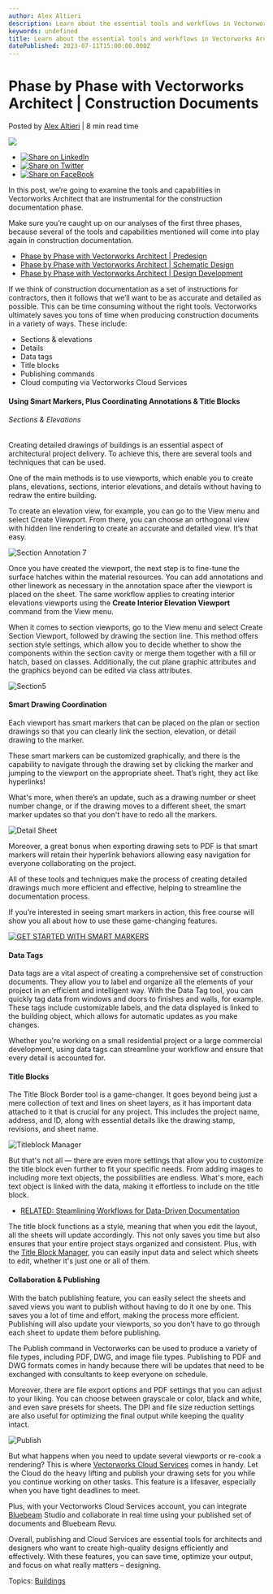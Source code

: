 ```yaml
---
author: Alex Altieri
description: Learn about the essential tools and workflows in Vectorworks Architect for the construction documentation phase.
keywords: undefined
title: Learn about the essential tools and workflows in Vectorworks Architect for the construction documentation phase. 
datePublished: 2023-07-11T15:00:00.000Z
---
```

  

# Phase by Phase with Vectorworks Architect | Construction Documents

 Posted by [Alex Altieri](https://blog.vectorworks.net/author/alex-altieri) | 8 min read time 

![](https://blog.vectorworks.net/hubfs/Blog%20Images/2023%20Blog%20Images/6_CDs/Detail%20Sheet.png) 

* [![Share on LinkedIn](https://2659751.fs1.hubspotusercontent-na1.net/hubfs/2659751/michaelDemo/share-LI.png)](http://www.linkedin.com/shareArticle?mini=true&url=https%3A%2F%2Fblog.vectorworks.net%2Fconstruction-docs-vectorworks-architect)
* [![Share on Twitter](https://2659751.fs1.hubspotusercontent-na1.net/hubfs/2659751/michaelDemo/share-TW.png)](https://www.twitter.com/share?text=Phase%20by%20Phase%20with%20Vectorworks%20Architect%20|%20Construction%20Documents&url=https%3A%2F%2Fblog.vectorworks.net%2Fconstruction-docs-vectorworks-architect&via=PMGTweets)
* [![Share on FaceBook](https://2659751.fs1.hubspotusercontent-na1.net/hubfs/2659751/michaelDemo/share-FB.png)](https://www.facebook.com/sharer/sharer.php?u=https%3A%2F%2Fblog.vectorworks.net%2Fconstruction-docs-vectorworks-architect)

In this post, we’re going to examine the tools and capabilities in Vectorworks Architect that are instrumental for the construction documentation phase.

Make sure you’re caught up on our analyses of the first three phases, because several of the tools and capabilities mentioned will come into play again in construction documentation.

* [Phase by Phase with Vectorworks Architect | Predesign](../../../net/vectorworks/blog/what-vectorworks-architect-does-for-you-in-predesign.html)
* [Phase by Phase with Vectorworks Architect | Schematic Design](../../../net/vectorworks/blog/tips-tricks-for-schematic-design-with-vectorworks-architect.html)
* [Phase by Phase with Vectorworks Architect | Design Development](../../../net/vectorworks/blog/the-design-development-starter-pack-vectorworks.html)

If we think of construction documentation as a set of instructions for contractors, then it follows that we’ll want to be as accurate and detailed as possible. This can be time consuming without the right tools. Vectorworks ultimately saves you tons of time when producing construction documents in a variety of ways. These include:

* Sections & elevations
* Details
* Data tags
* Title blocks
* Publishing commands
* Cloud computing via Vectorworks Cloud Services

#### Using Smart Markers, Plus Coordinating Annotations & Title Blocks

###### Sections & Elevations

Creating detailed drawings of buildings is an essential aspect of architectural project delivery. To achieve this, there are several tools and techniques that can be used.

One of the main methods is to use viewports, which enable you to create plans, elevations, sections, interior elevations, and details without having to redraw the entire building.

To create an elevation view, for example, you can go to the View menu and select Create Viewport. From there, you can choose an orthogonal view with hidden line rendering to create an accurate and detailed view. It’s that easy.

![Section Annotation 7](https://blog.vectorworks.net/hs-fs/hubfs/Blog%20Images/2023%20Blog%20Images/6_CDs/Section%20Annotation%207.png?width=5104&height=2672&name=Section%20Annotation%207.png)

Once you have created the viewport, the next step is to fine-tune the surface hatches within the material resources. You can add annotations and other linework as necessary in the annotation space after the viewport is placed on the sheet. The same workflow applies to creating interior elevations viewports using the **Create Interior Elevation Viewport** command from the View menu.

When it comes to section viewports, go to the View menu and select Create Section Viewport, followed by drawing the section line. This method offers section style settings, which allow you to decide whether to show the components within the section cavity or merge them together with a fill or hatch, based on classes. Additionally, the cut plane graphic attributes and the graphics beyond can be edited via class attributes.

![Section5](https://blog.vectorworks.net/hs-fs/hubfs/Blog%20Images/2023%20Blog%20Images/6_CDs/Section5.png?width=5118&height=2678&name=Section5.png)

#### Smart Drawing Coordination

Each viewport has smart markers that can be placed on the plan or section drawings so that you can clearly link the section, elevation, or detail drawing to the marker.

These smart markers can be customized graphically, and there is the capability to navigate through the drawing set by clicking the marker and jumping to the viewport on the appropriate sheet. That’s right, they act like hyperlinks!

What's more, when there’s an update, such as a drawing number or sheet number change, or if the drawing moves to a different sheet, the smart marker updates so that you don't have to redo all the markers.

![Detail Sheet](https://blog.vectorworks.net/hs-fs/hubfs/Blog%20Images/2023%20Blog%20Images/6_CDs/Detail%20Sheet.png?width=5112&height=2626&name=Detail%20Sheet.png)

Moreover, a great bonus when exporting drawing sets to PDF is that smart markers will retain their hyperlink behaviors allowing easy navigation for everyone collaborating on the project.

All of these tools and techniques make the process of creating detailed drawings much more efficient and effective, helping to streamline the documentation process.

If you’re interested in seeing smart markers in action, this free course will show you all about how to use these game-changing features.

[![GET STARTED WITH SMART MARKERS](https://no-cache.hubspot.com/cta/default/3018241/0155fa43-0927-4fec-ac9d-7e79157221fa.png)](https://cta-redirect.hubspot.com/cta/redirect/3018241/0155fa43-0927-4fec-ac9d-7e79157221fa) 

#### Data Tags

Data tags are a vital aspect of creating a comprehensive set of construction documents. They allow you to label and organize all the elements of your project in an efficient and intelligent way. With the Data Tag tool, you can quickly tag data from windows and doors to finishes and walls, for example. These tags include customizable labels, and the data displayed is linked to the building object, which allows for automatic updates as you make changes.

Whether you're working on a small residential project or a large commercial development, using data tags can streamline your workflow and ensure that every detail is accounted for. 

#### Title Blocks

The Title Block Border tool is a game-changer. It goes beyond being just a mere collection of text and lines on sheet layers, as it has important data attached to it that is crucial for any project. This includes the project name, address, and ID, along with essential details like the drawing stamp, revisions, and sheet name.

![Titleblock Manager](https://blog.vectorworks.net/hs-fs/hubfs/Blog%20Images/2023%20Blog%20Images/6_CDs/Titleblock%20Manager.png?width=3434&height=2302&name=Titleblock%20Manager.png)

But that's not all — there are even more settings that allow you to customize the title block even further to fit your specific needs. From adding images to including more text objects, the possibilities are endless. What's more, each text object is linked with the data, making it effortless to include on the title block.

* [RELATED: Steamlining Workflows for Data-Driven Documentation](https://university.vectorworks.net/course/view.php?id=1632)

The title block functions as a style, meaning that when you edit the layout, all the sheets will update accordingly. This not only saves you time but also ensures that your entire project stays organized and consistent. Plus, with the [Title Block Manager](https://university.vectorworks.net/course/view.php?id=1900), you can easily input data and select which sheets to edit, whether it's just one or all of them.

#### Collaboration & Publishing

With the batch publishing feature, you can easily select the sheets and saved views you want to publish without having to do it one by one. This saves you a lot of time and effort, making the process more efficient. Publishing will also update your viewports, so you don’t have to go through each sheet to update them before publishing.

The Publish command in Vectorworks can be used to produce a variety of file types, including PDF, DWG, and image file types. Publishing to PDF and DWG formats comes in handy because there will be updates that need to be exchanged with consultants to keep everyone on schedule.

Moreover, there are file export options and PDF settings that you can adjust to your liking. You can choose between grayscale or color, black and white, and even save presets for sheets. The DPI and file size reduction settings are also useful for optimizing the final output while keeping the quality intact.

![Publish](https://blog.vectorworks.net/hs-fs/hubfs/Blog%20Images/2023%20Blog%20Images/6_CDs/Publish.png?width=5108&height=2672&name=Publish.png)

But what happens when you need to update several viewports or re-cook a rendering? This is where [Vectorworks Cloud Services](https://www.vectorworks.net/en-US/cloud-services) comes in handy. Let the Cloud do the heavy lifting and publish your drawing sets for you while you continue working on other tasks. This feature is a lifesaver, especially when you have tight deadlines to meet.

Plus, with your Vectorworks Cloud Services account, you can integrate [Bluebeam](https://www.bluebeam.com/) Studio and collaborate in real time using your published set of documents and Bluebeam Revu.

Overall, publishing and Cloud Services are essential tools for architects and designers who want to create high-quality designs efficiently and effectively. With these features, you can save time, optimize your output, and focus on what really matters – designing.

 Topics: [Buildings](https://blog.vectorworks.net/topic/buildings) 

  